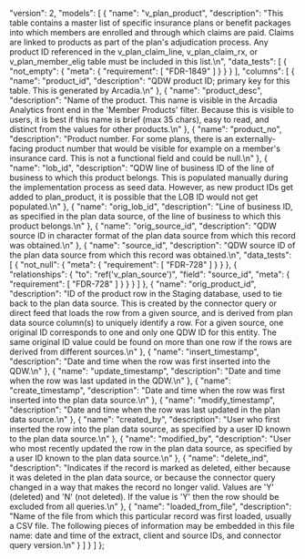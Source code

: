   "version": 2,
  "models": [
    {
      "name": "v_plan_product",
      "description": "This table contains a master list of specific insurance plans or benefit packages into which members are enrolled and through which claims are paid. Claims are linked to products as part of the plan's adjudication process. Any product ID referenced in the v_plan_claim_line, v_plan_claim_rx, or v_plan_member_elig table must be included in this list.\n",
      "data_tests": [
        {
          "not_empty": {
            "meta": {
              "requirement": [
                "FDR-1849"
              ]
            }
          }
        }
      ],
      "columns": [
        {
          "name": "product_id",
          "description": "QDW product ID; primary key for this table.  This is generated by Arcadia.\n"
        },
        {
          "name": "product_desc",
          "description": "Name of the product.  This name is visible in the Arcadia Analytics front end in the 'Member Products' filter.  Because this is visible to users, it is best if this name is brief (max 35 chars), easy to read, and distinct from the values for other products.\n"
        },
        {
          "name": "product_no",
          "description": "Product number.  For some plans, there is an externally-facing product number that would be visible for example on a member's insurance card.  This is not a functional field and could be null.\n"
        },
        {
          "name": "lob_id",
          "description": "QDW line of business ID of the line of business to which this product belongs. This is populated manually during the implementation process as seed data. However, as new product IDs get added to plan_product, it is possible that the LOB ID would not get populated.\n"
        },
        {
          "name": "orig_lob_id",
          "description": "Line of business ID, as specified in the plan data source, of the line of business to which this product belongs.\n"
        },
        {
          "name": "orig_source_id",
          "description": "QDW source ID in character format of the plan data source from which this record was obtained.\n"
        },
        {
          "name": "source_id",
          "description": "QDW source ID of the plan data source from which this record was obtained.\n",
          "data_tests": [
            {
              "not_null": {
                "meta": {
                  "requirement": [
                    "FDR-728"
                  ]
                }
              }
            },
            {
              "relationships": {
                "to": "ref('v_plan_source')",
                "field": "source_id",
                "meta": {
                  "requirement": [
                    "FDR-728"
                  ]
                }
              }
            }
          ]
        },
        {
          "name": "orig_product_id",
          "description": "ID of the product row in the Staging database, used to tie back to the plan data source.  This is created by the connector query or direct feed that loads the row from a given source, and is derived from plan data source column(s) to uniquely identify a row. For a given source, one original ID corresponds to one and only one QDW ID for this entity.  The same original ID value could be found on more than one row if the rows are derived from different sources.\n"
        },
        {
          "name": "insert_timestamp",
          "description": "Date and time when the row was first inserted into the QDW.\n"
        },
        {
          "name": "update_timestamp",
          "description": "Date and time when the row was last updated in the QDW.\n"
        },
        {
          "name": "create_timestamp",
          "description": "Date and time when the row was first inserted into the plan data source.\n"
        },
        {
          "name": "modify_timestamp",
          "description": "Date and time when the row was last updated in the plan data source.\n"
        },
        {
          "name": "created_by",
          "description": "User who first inserted the row into the plan data source, as specified by a user ID known to the plan data source.\n"
        },
        {
          "name": "modified_by",
          "description": "User who most recently updated the row in the plan data source, as specified by a user ID known to the plan data source.\n"
        },
        {
          "name": "delete_ind",
          "description": "Indicates if the record is marked as deleted, either because it was deleted in the plan data source, or because the connector query changed in a way that makes the record no longer valid.  Values are 'Y' (deleted) and 'N' (not deleted).  If the value is 'Y' then the row should be excluded from all queries.\n"
        },
        {
          "name": "loaded_from_file",
          "description": "Name of the file from which this particular record was first loaded, usually a CSV file. The following pieces of information may be embedded in this file name: date and time of the extract, client and source IDs, and connector query version.\n"
        }
      ]
    }
  ]
};
